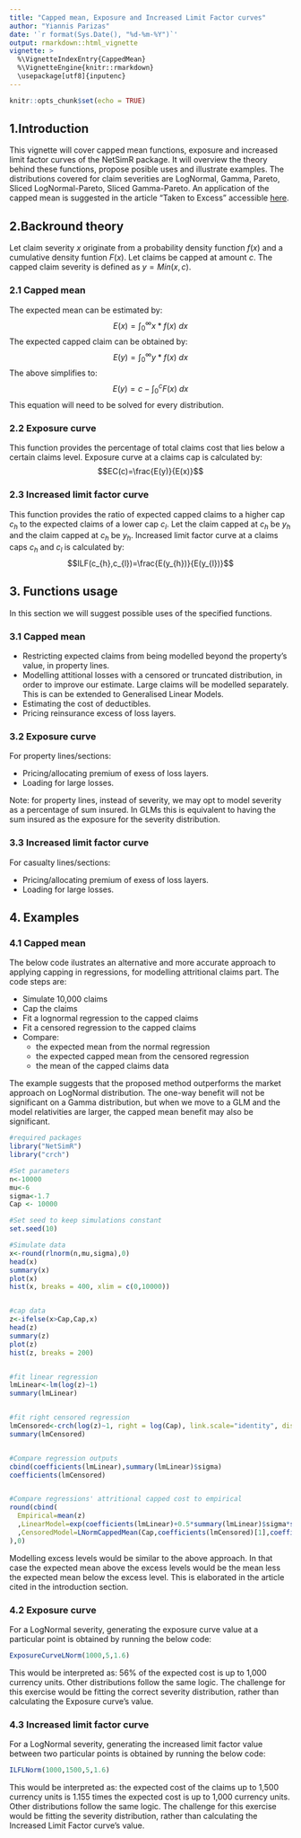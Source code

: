 ---
title: "Capped mean, Exposure and Increased Limit Factor curves"
author: "Yiannis Parizas"
date: '`r format(Sys.Date(), "%d-%m-%Y")`'
output: rmarkdown::html_vignette
vignette: >
  %\VignetteIndexEntry{CappedMean}
  %\VignetteEngine{knitr::rmarkdown}
  \usepackage[utf8]{inputenc}
---


```{r setup, include=FALSE}
knitr::opts_chunk$set(echo = TRUE)
```


## 1.Introduction


This vignette will cover capped mean functions, exposure and increased limit factor curves of the NetSimR package. It will overview the theory behind these functions, propose posible uses and illustrate examples. The distributions covered for claim severities are LogNormal, Gamma, Pareto, Sliced LogNormal-Pareto, Sliced Gamma-Pareto. An application of the capped mean is suggested in the article "Taken to Excess" accessible [here](https://www.theactuary.com/features/2019/03/2019/03/06/taken-excess).



\pagebreak
## 2.Backround theory


Let claim severity $x$ originate from a probability density function $f(x)$ and a cumulative density funtion $F(x)$.
Let claims be capped at amount $c$.
The capped claim severity is defined as $y=Min(x,c)$.

### 2.1 Capped mean
The expected mean can be estimated by: $$E(x)=\int_0^{\infty}x*f(x)~dx$$
The expected capped claim can be obtained by: $$E(y)=\int_0^{\infty}y*f(x)~dx$$
The above simplifies to: $$E(y)=c-\int_0^{c}F(x)~dx$$
This equation will need to be solved for every distribution.

### 2.2 Exposure curve
This function provides the percentage of total claims cost that lies below a certain claims level.
Exposure curve at a claims cap is calculated by: $$EC(c)=\frac{E(y)}{E(x)}$$

### 2.3 Increased limit factor curve
This function provides the ratio of expected capped claims to a higher cap $c_{h}$ to the expected claims of a lower cap $c_{l}$.
Let the claim capped at $c_{h}$ be $y_{h}$ and the claim capped at $c_{h}$ be $y_{h}$.
Increased limit factor curve at a claims caps $c_{h}$ and $c_{l}$ is calculated by: $$ILF(c_{h},c_{l})=\frac{E(y_{h})}{E(y_{l})}$$



\pagebreak
## 3. Functions usage


In this section we will suggest possible uses of the specified functions.


### 3.1 Capped mean
- Restricting expected claims from being modelled beyond the property's value, in property lines.
- Modelling attitional losses with a censored or truncated distribution, in order to improve our estimate. Large claims will be modelled separately. This is can be extended to Generalised Linear Models.
- Estimating the cost of deductibles.
- Pricing reinsurance excess of loss layers.


### 3.2 Exposure curve
For property lines/sections:

- Pricing/allocating premium of exess of loss layers.
- Loading for large losses.

Note: for property lines, instead of severity, we may opt to model severity as a percentage of sum insured. In GLMs this is equivalent to having the sum insured as the exposure for the severity distribution.

### 3.3 Increased limit factor curve
For casualty lines/sections:

- Pricing/allocating premium of exess of loss layers.
- Loading for large losses.


\pagebreak
## 4. Examples


### 4.1 Capped mean
The below code ilustrates an alternative and more accurate approach to applying capping in regressions, for modelling attritional claims part.
The code steps are:

- Simulate 10,000 claims
- Cap the claims
- Fit a lognormal regression to the capped claims
- Fit a censored regression to the capped claims
- Compare:
  - the expected mean from the normal regression
  - the expected capped mean from the censored regression
  - the mean of the capped claims data

The example suggests that the proposed method outperforms the market approach on LogNormal distribution. The one-way benefit will not be significant on a Gamma distribution, but when we move to a GLM and the model relativities are larger, the capped mean benefit may also be significant.

```{r capped mean example}
#required packages
library("NetSimR")
library("crch")

#Set parameters
n<-10000
mu<-6
sigma<-1.7
Cap <- 10000

#Set seed to keep simulations constant
set.seed(10)

#Simulate data
x<-round(rlnorm(n,mu,sigma),0)
head(x)
summary(x)
plot(x)
hist(x, breaks = 400, xlim = c(0,10000))


#cap data
z<-ifelse(x>Cap,Cap,x)
head(z)
summary(z)
plot(z)
hist(z, breaks = 200)


#fit linear regression
lmLinear<-lm(log(z)~1)
summary(lmLinear)


#fit right censored regression
lmCensored<-crch(log(z)~1, right = log(Cap), link.scale="identity", dist = "gaussian")
summary(lmCensored)


#Compare regression outputs
cbind(coefficients(lmLinear),summary(lmLinear)$sigma)
coefficients(lmCensored)


#Compare regressions' attritional capped cost to empirical
round(cbind(
  Empirical=mean(z)
  ,LinearModel=exp(coefficients(lmLinear)+0.5*summary(lmLinear)$sigma*summary(lmLinear)$sigma)
  ,CensoredModel=LNormCappedMean(Cap,coefficients(lmCensored)[1],coefficients(lmCensored)[2])
),0)
```

Modelling excess levels would be similar to the above approach. In that case the expected mean above the excess levels would be the mean less the expected mean below the excess level. This is elaborated in the article cited in the introduction section.


### 4.2 Exposure curve
For a LogNormal severity, generating the exposure curve value at a particular point is obtained by running the below code:
```{r Exposure curve LogNormal}
ExposureCurveLNorm(1000,5,1.6)
```
This would be interpreted as: 56% of the expected cost is up to 1,000 currency units.
Other distributions follow the same logic.
The challenge for this exercise would be fitting the correct severity distribution, rather than calculating the Exposure curve's value.

### 4.3 Increased limit factor curve
For a LogNormal severity, generating the increased limit factor value between two particular points is obtained by running the below code:
```{r ILF curve LogNormal}
ILFLNorm(1000,1500,5,1.6)
```
This would be interpreted as: the expected cost of the claims up to 1,500 currency units is 1.155 times the expected cost is up to 1,000 currency units.
Other distributions follow the same logic.
The challenge for this exercise would be fitting the severity distribution, rather than calculating the Increased Limit Factor curve's value.
